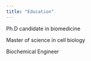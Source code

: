 ```yaml
---
title: "Education"
---
```


Ph.D candidate in biomedicine

Master of science in cell biology

Biochemical Engineer 